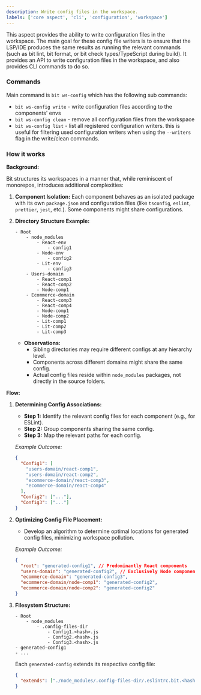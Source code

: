 ```yaml
---
description: Write config files in the workspace.
labels: ['core aspect', 'cli', 'configuration', 'workspace']
---
```


This aspect provides the ability to write configuration files in the workspace.
The main goal for these config file writers is to ensure that the LSP/IDE produces the same results as running the relevant commands (such as bit lint, bit format, or bit check types/TypeScript during build). It provides an API to write configuration files in the workspace, and also provides CLI commands to do so.

### Commands

Main command is `bit ws-config` which has the following sub commands:

- `bit ws-config write` - write configuration files according to the components' envs
- `bit ws-config clean` - remove all configuration files from the workspace
- `bit ws-config list` - list all registered configuration writers.
  this is useful for filtering used configuration writers when using the `--writers` flag in the write/clean commands.

### How it works

**Background:**

Bit structures its workspaces in a manner that, while reminiscent of monorepos, introduces additional complexities:

1. **Component Isolation:** Each component behaves as an isolated package with its own `package.json` and configuration files (like `tsconfig`, `eslint`, `prettier`, `jest`, etc.). Some components might share configurations.

2. **Directory Structure Example:**

   ```
   - Root
       - node_modules
           - React-env
               - config1
           - Node-env
               - config2
           - Lit-env
               - config3
       - Users-domain
           - React-comp1
           - React-comp2
           - Node-comp1
       - Ecommerce-domain
           - React-comp3
           - React-comp4
           - Node-comp1
           - Node-comp2
           - Lit-comp1
           - Lit-comp2
           - Lit-comp3
   ```

   - **Observations:**
     - Sibling directories may require different configs at any hierarchy level.
     - Components across different domains might share the same config.
     - Actual config files reside within `node_modules` packages, not directly in the source folders.

**Flow:**

1. **Determining Config Associations:**

   - **Step 1:** Identify the relevant config files for each component (e.g., for ESLint).
   - **Step 2:** Group components sharing the same config.
   - **Step 3:** Map the relevant paths for each config.

   _Example Outcome:_

   ```json
   {
     "Config1": [
       "users-domain/react-comp1",
       "users-domain/react-comp2",
       "ecommerce-domain/react-comp3",
       "ecommerce-domain/react-comp4"
     ],
     "Config2": ["..."],
     "Config3": ["..."]
   }
   ```

2. **Optimizing Config File Placement:**

   - Develop an algorithm to determine optimal locations for generated config files, minimizing workspace pollution.

   _Example Outcome:_

   ```json
   {
     "root": "generated-config1", // Predominantly React components
     "users-domain": "generated-config2", // Exclusively Node components
     "ecommerce-domain": "generated-config3",
     "ecommerce-domain/node-comp1": "generated-config2",
     "ecommerce-domain/node-comp2": "generated-config2"
   }
   ```

3. **Filesystem Structure:**

   ```
   - Root
       - node_modules
           - .config-files-dir
               - Config1.<hash>.js
               - Config2.<hash>.js
               - Config3.<hash>.js
   - generated-config1
   - ...
   ```

   Each `generated-config` extends its respective config file:

   ```json
   {
     "extends": ["./node_modules/.config-files-dir/.eslintrc.bit.<hash>.json"]
   }
   ```
